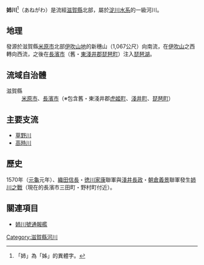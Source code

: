 {{Infobox 日本河川
|名稱=姉川
|平假名=あねがわ
|拼音=Anegawa
|長度=39
|標高=1,067
|流量=-
|流域面積=686
|水源=新穗山（滋賀縣）
|注入=[[琵琶湖|琵琶湖]]（滋賀縣）
|流經=[[滋賀縣|滋賀縣]]
|圖像=[[File:Anegawa_Biwako.jpg|300px]]<br>從河口望琵琶湖
}}

'''姉川'''<ref>「姉」為「姊」的異體字。</ref>（あねがわ）是流經[[滋賀縣|滋賀縣]]北部，屬於[[淀川|淀川]][[水系|水系]]的一級河川。

== 地理 ==
發源於滋賀縣[[米原市|米原市]]北部[[伊吹山地|伊吹山地]]的新穗山（1,067公尺）向南流，在[[伊吹山|伊吹山]]之西轉向西流，之後在[[長濱市|長濱市]]（舊・[[東淺井郡|東淺井郡]][[琵琶町|琵琶町]]）注入[[琵琶湖|琵琶湖]]。

== 流域自治體 ==
; 滋賀縣
: [[米原市|米原市]]、[[長濱市|長濱市]]（※包含舊・東淺井郡[[虎姬町|虎姬町]]、[[淺井町|淺井町]]、[[琵琶町|琵琶町]]）

== 主要支流 ==
* [[草野川|草野川]]
* [[高時川|高時川]]

== 歷史 ==
1570年（[[元龜|元龜]]元年）、[[織田信長|織田信長]]・[[徳川家康|徳川家康]]聯軍與[[淺井長政|淺井長政]]・[[朝倉義景|朝倉義景]]聯軍發生[[姉川之戰|姉川之戰]]（現在的長濱市三田町・野村町付近）。

== 關連項目 ==
* [[姉川號通報艦|姉川號通報艦]]

[[Category:滋賀縣河川|Category:滋賀縣河川]]